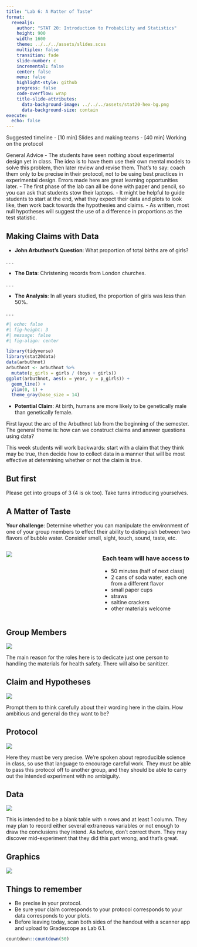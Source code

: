 ```yaml
---
title: "Lab 6: A Matter of Taste"
format:
  revealjs:
    author: "STAT 20: Introduction to Probability and Statistics"
    height: 900
    width: 1600
    theme: ../../../assets/slides.scss
    multiplex: false
    transition: fade
    slide-number: c
    incremental: false
    center: false
    menu: false
    highlight-style: github
    progress: false
    code-overflow: wrap
    title-slide-attributes:
      data-background-image: ../../../assets/stat20-hex-bg.png
      data-background-size: contain
execute: 
  echo: false
---
```


:::notes
Suggested timeline
- [10 min] Slides and making teams
- [40 min] Working on the protocol

General Advice
- The students have seen *nothing* about experimental design yet in class. The idea is to have them use their own mental models to solve this problem, then later review and revise them. That's to say: coach them only to be precise in their protocol, not to be using best practices in experimental design. Errors made here are great learning opportunities later.
- The first phase of the lab can all be done with paper and pencil, so you can ask that students stow their laptops.
- It might be helpful to guide students to start at the end, what they expect their data and plots to look like, then work back towards the hypothesies and claims.
- As written, most null hypotheses will suggest the use of a difference in proportions as the test statistic.
:::


## Making Claims with Data

- **John Arbuthnot's Question**: What proportion of total births are of girls?

. . .

- **The Data**: Christening records from London churches.

. . .

- **The Analysis**: In all years studied, the proportion of girls was less than 50%.

. . .

```r
#| echo: false
#| fig-height: 3
#| message: false
#| fig-align: center

library(tidyverse)
library(stat20data)
data(arbuthnot)
arbuthnot <- arbuthnot %>%
  mutate(p_girls = girls / (boys + girls))
ggplot(arbuthnot, aes(x = year, y = p_girls)) +
  geom_line() +
  ylim(0, 1) +
  theme_gray(base_size = 14)
```

- **Potential Claim**: At birth, humans are more likely to be genetically male than genetically female.

:::notes
First layout the arc of the Arbuthnot lab from the beginning of the semester. The general theme is: how can we construct claims and answer questions using data?

This week students will work backwards: start with a claim that they think may be true, then decide how to collect data in a manner that will be most effective at determining whether or not the claim is true.
:::

## But first

Please get into groups of 3 (4 is ok too). Take turns introducing yourselves.


## A Matter of Taste

**Your challenge**: Determine whether you can manipulate the environment of one of your group members to effect their ability to distinguish between two flavors of bubble water. Consider smell, sight, touch, sound, taste, etc.

:::: {.columns}

::: {.column width="50%"}
![](images/la-croix.png)
:::

::: {.column width="50%"}
### Each team will have access to

- 50 minutes (half of next class)
- 2 cans of soda water, each one from a different flavor
- small paper cups
- straws
- saltine crackers
- other materials welcome
:::
::::


## Group Members

![](images/members.png)

:::notes
The main reason for the roles here is to dedicate just one person to handling the materials for health safety. There will also be sanitizer.
:::

## Claim and Hypotheses

![](images/claim.png)

:::notes
Prompt them to think carefully about their wording here in the claim. How ambitious and general do they want to be?
:::


## Protocol

![](images/protocol.png)

:::notes
Here they must be very precise. We're spoken about reproducible science in class, so use that language to encourage careful work. They must be able to pass this protocol off to another group, and they should be able to carry out the intended experiment with no ambiguity.
:::


## Data


![](images/data.png)

:::notes
This is intended to be a blank table with n rows and at least 1 column. They may plan to record either several extraneous variables or not enough to draw the conclusions they intend. As before, don't correct them. They may discover mid-experiment that they did this part wrong, and that's great.
:::


## Graphics

![](images/eda.png)


## Things to remember

- Be precise in your protocol.
- Be sure your claim corresponds to your protocol corresponds to your data corresponds to your plots.
- Before leaving today, scan both sides of the handout with a scanner app and upload to Gradescope as Lab 6.1.

```r
countdown::countdown(50)
```